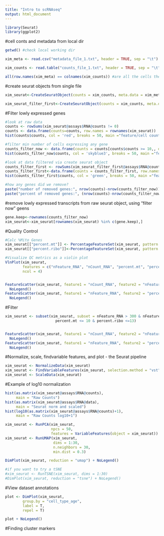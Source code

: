 ```yaml
---
title: "Intro to scRNAseq"
output: html_document
---
```


```r

library(Seurat)
library(ggplot2)

```

#cell conts and metadata from local dir
```r

getwd() #check local working dir

xim_meta <- read.csv("metadata_file_1.txt", header = TRUE, sep = "\t")

xim_counts <- read.table("counts_file_1.txt", header = TRUE, sep = "\t", check.names = FALSE)

all(row.names(xim_meta) == colnames(xim_counts)) #are all the cells the same?

```

#create seurat objects from single file
```r

xim_seurat<-CreateSeuratObject(counts = xim_counts, meta.data = xim_meta)

xim_seurat_filter_first<-CreateSeuratObject(counts = xim_counts, meta.data = xim_meta, min.cells = 10)

```

#Filter lowly expressed genes
```r

#look at raw data
counts <- rowSums(xim_seurat@assays$RNA@counts != 0)
counts <- data.frame(counts=counts, row.names = rownames(xim_seurat))
hist(counts$counts, col = 'red', breaks = 50, main ="feature/cell counts, non filter")

#filter min number of cells expressing any gene
counts_filter_now <- data.frame(counts = counts[counts$counts >= 10,, drop=FALSE]) #set minimum cells 
hist(counts_filter_now$counts, col = 'skyblue3', breaks = 50, main ="feature/cell counts, filter now")

#look at data filtered via create seurat object
counts_filter_first <- rowSums(xim_seurat_filter_first@assays$RNA@counts != 0)
counts_filter_first<-data.frame(counts = counts_filter_first, row.names = rownames(xim_seurat_filter_first))
hist(counts_filter_first$counts, col = 'green', breaks = 50, main ="feature/cell counts, seurat filter first")

#how any genes did we remove?
paste("number of removed genes:", nrow(counts)-nrow(counts_filter_now))
paste("percent of removed genes:", (nrow(counts)-nrow(counts_filter_now))/nrow(counts)*100)

```

#remove lowly expressed transcripts from raw seurat object, using "filter now" geens
```r
gene.keep<-rownames(counts_filter_now)
xim_seurat<-xim_seurat[rownames(xim_seurat) %in% c(gene.keep),]
```

#Quality Control
```r

#Calc %Mito Genes
xim_seurat[["percent.mt"]] <- PercentageFeatureSet(xim_seurat, pattern = "^mt-")
xim_seurat[["percent.ribo"]]<-PercentageFeatureSet(xim_seurat, pattern = "^Rp")

#Visualize QC metrics as a violin plot
VlnPlot(xim_seurat,
        features = c("nFeature_RNA", "nCount_RNA", "percent.mt", "percent.ribo"),
        ncol = 4)


FeatureScatter(xim_seurat, feature1 = "nCount_RNA", feature2 = "nFeature_RNA")+
  NoLegend() 
FeatureScatter(xim_seurat, feature1 = "nFeature_RNA", feature2 = "percent.mt")+
  NoLegend() 

```

#Filter
```r
xim_seurat <- subset(xim_seurat, subset = nFeature_RNA > 300 & nFeature_RNA <= 3000 & 
                       percent.mt <= 10 & percent.ribo <=13) 


FeatureScatter(xim_seurat, feature1 = "nCount_RNA", feature2 = "nFeature_RNA")+
  NoLegend() 
FeatureScatter(xim_seurat, feature1 = "nFeature_RNA", feature2 = "percent.mt")+
  NoLegend() 

```

#Normalize, scale, findvariable features, and plot - the Seurat pipeline
```r
xim_seurat <- NormalizeData(xim_seurat) 
xim_seurat <- FindVariableFeatures(xim_seurat, selection.method = "vst", nfeatures = 2000)
xim_seurat <- ScaleData(xim_seurat)

```

#Example of log10 normalization
```r
hist(as.matrix(xim_seurat@assays$RNA@counts),
     main = "Raw Counts")
hist(as.matrix(xim_seurat@assays$RNA@data),
     main = "Seurat norm and scaled") 
hist(log10(as.matrix(xim_seurat@assays$RNA@counts)+1),
     main = "Raw Counts log10+1")
```

```r
xim_seurat <- RunPCA(xim_seurat,
                     npcs = 50,
                     features = VariableFeatures(object = xim_seurat))
xim_seurat <- RunUMAP(xim_seurat,
                      dims = 1:30,
                      n.neighbors = 30,
                      min.dist = 0.3)

DimPlot(xim_seurat, reduction = "umap") + NoLegend()

#if you want to try a tSNE
#xim_seurat <- RunTSNE(xim_seurat, dims = 1:30)
#DimPlot(xim_seurat, reduction = "tsne") + NoLegend()

```

#View dataset annotations
```r

plot <- DimPlot(xim_seurat,
        group.by = "cell_type_age",
        label = T,
        repel = T)

plot + NoLegend()

```

#Finding cluster markers
```r

```

